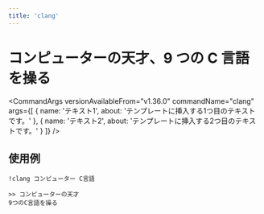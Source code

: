 ```yaml
---
title: 'clang'
---
```



# コンピューターの天才、9 つの C 言語を操る

<CommandArgs
  versionAvailableFrom="v1.36.0"
  commandName="clang"
  args={[
    {
      name: 'テキスト1',
      about: 'テンプレートに挿入する1つ目のテキストです。'
    },
    {
      name: 'テキスト2',
      about: 'テンプレートに挿入する2つ目のテキストです。'
    }
  ]}
/>

## 使用例

`!clang コンピューター C言語`

```
>> コンピューターの天才
9つのC言語を操る
```
